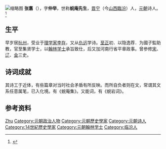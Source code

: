 {{Otheruses|other=名为张仲举的其他人物|张仲举}}
[[File:元太史杨瑀翰林张翥等人莲花峰题刻.jpg|缩略图]]
'''张翥'''（{{bd|1287年||1368年||Zhang}}），字'''仲举'''，世称'''蜕庵先生'''，[[晋宁|晋宁]]（今[[山西|山西]][[臨汾|臨汾]]）人，[[元朝|元朝]]诗人。<ref>{{Cite book|title=中国历史人物辞典|author=吴海林, 李延沛编|publisher=黑龙江人民出版社|year=1983|isbn=|location=哈尔滨|pages=}}</ref>

== 生平 ==
早岁居[[杭州|杭州]]，受业于[[理学家|理学家]][[李存|李存]]，又从[[仇远|仇远]]学诗。[[至正|至正]]初．以隐逸荐．为國子監助教，官至集贤学士，以[[翰林学士|翰林学士]]承旨致仕，后又加河南行省平章政事。曾参修[[宋朝|宋]]、[[遼朝|辽]]、[[金朝|金]]三史。

== 诗词成就 ==
其诗工于近体，有些篇章对当时社会矛盾有所反映。而所自负者则在文，常谓其文系任意属笔，已入化境。有《蜕庵集》。又能词，有《蜕岩词》。

== 参考资料 ==
{{reflist}}

{{Authority control}}
{{DEFAULTSORT:Zhang张}}
[[Category:張姓|Zhu]]
[[Category:元朝政治人物|Category:元朝政治人物]]
[[Category:元朝歷史學家|Category:元朝歷史學家]]
[[Category:元朝诗人|Category:元朝诗人]]
[[Category:14世紀歷史學家|Category:14世紀歷史學家]]
[[Category:元朝翰林学士|Category:元朝翰林学士]]
[[Category:临汾人|Category:临汾人]]